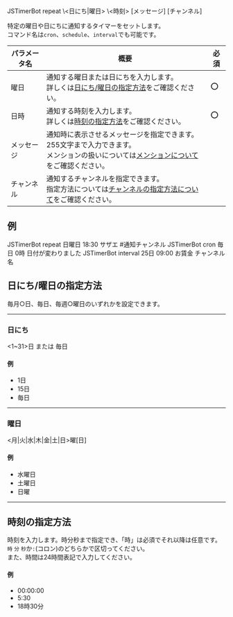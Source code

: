 <DiscordMessages>
    <DiscordMessage><DiscordMention>JSTimerBot</DiscordMention> repeat \<日にち|曜日> \<時刻> [メッセージ] [チャンネル]</DiscordMessage>
</DiscordMessages>
<br/>

特定の曜日や日にちに通知するタイマーをセットします。  
コマンド名は`cron`、`schedule`、`interval`でも可能です。

| パラメータ名 | 概要                                                                                         | 必須  |
|--------|--------------------------------------------------------------------------------------------|-----|
| 曜日     | 通知する曜日または日にちを入力します。<br/>詳しくは[日にち/曜日の指定方法](#日にち曜日の指定方法)をご確認ください。                            | :o: |
| 日時     | 通知する時刻を入力します。<br/>詳しくは[時刻の指定方法](#時刻の指定方法)をご確認ください。                                         | :o: |
| メッセージ  | 通知時に表示させるメッセージを指定できます。255文字まで入力できます。<br/>メンションの扱いについては[メンションについて](../mention.mdx)をご確認ください。 |     |
| チャンネル  | 通知するチャンネルを指定できます。<br/>指定方法については[チャンネルの指定方法について](../channel.mdx)をご確認ください。                   |     |

## 例
<DiscordMessages compactMode>
    <DiscordMessage><DiscordMention>JSTimerBot</DiscordMention> repeat 日曜日 18:30 サザエ #通知チャンネル</DiscordMessage>
    <DiscordMessage><DiscordMention>JSTimerBot</DiscordMention> cron 毎日 0時 日付が変わりました</DiscordMessage>
    <DiscordMessage><DiscordMention>JSTimerBot</DiscordMention> interval 25日 09:00 お賃金 <DiscordMention type="channel">チャンネル名</DiscordMention> </DiscordMessage>
</DiscordMessages>

## 日にち/曜日の指定方法
毎月○日、毎日、毎週○曜日のいずれかを設定できます。

---

### 日にち
\<1~31>日 または 毎日

#### 例
- 1日
- 15日
- 毎日

---

### 曜日
\<月|火|水|木|金|土|日>曜[日]

#### 例
- 水曜日
- 土曜日
- 日曜

---

## 時刻の指定方法
時刻を入力します。時分秒まで指定でき、「時」は必須でそれ以降は任意です。  
`時` `分` `秒`か`:`(コロン)のどちらかで区切ってください。  
また、時間は24時間表記で入力してください。

#### 例
- 00:00:00
- 5:30
- 18時30分
